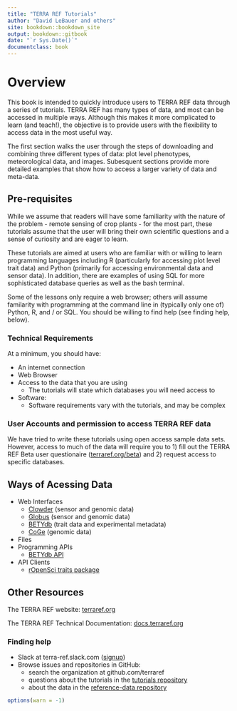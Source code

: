 ```yaml
---
title: "TERRA REF Tutorials"
author: "David LeBauer and others"
site: bookdown::bookdown_site
output: bookdown::gitbook
date: "`r Sys.Date()`"
documentclass: book
---
```



# Overview

This book is intended to quickly introduce users to TERRA REF data through a series of tutorials. TERRA REF has many types of data, and most can be  accessed in multiple ways. Although this makes it more complicated to learn (and teach!), the objective is to provide users with the flexibility to access data in the most useful way.

The first section walks the user through the steps of downloading and combining three different types of data: plot level phenotypes, meteorological data, and images. Subesquent sections provide more detailed examples that show how to access a larger variety of data and meta-data.

## Pre-requisites

While we assume that readers will have some familiarity with the nature of the problem - remote sensing of crop plants - for the most part, these tutorials assume that the user will bring their own scientific questions and a sense of curiosity and are eager to learn. 

These tutorials are aimed at users who are familiar with or willing to learn programming languages including R (particularly for accessing plot level trait data) and Python (primarily for accessing environmental data and sensor data). In addition, there are examples of using SQL for more sophisticated database queries as well as the bash terminal.

Some of the lessons only require a web browser; others will assume familarity with programming at the command line in (typically only one of) Python, R, and / or SQL. You should be willing to find help (see finding help, below).

### Technical Requirements

At a minimum, you should have:

* An internet connection
* Web Browser
* Access to the data that you are using
    + The tutorials will state which databases you will need access to
* Software:
    + Software requirements vary with the tutorials, and may be complex

### User Accounts and permission to access TERRA REF data

We have tried to write these tutorials using open access sample data sets. However, access to much of the data will require you to 1) fill out the TERRA REF Beta user questionaire ([terraref.org/beta](terraref.org/beta)) and 2) request access to specific databases.

<!-- Not sure where this goes, either in documentation or perhaps in an appendix. But I don't think this belongs in the introduction. Perhaps after the vignettes chaper 
-->

## Ways of Acessing Data

* Web Interfaces
    + [Clowder](https://docs.terraref.org/user-manual/how-to-access-data/using-clowder-sensor-and-genoomics-data) (sensor and genomic data)
    + [Globus](https://docs.terraref.org/user-manual/how-to-access-data/using-globus-sensor-and-genomics-data) (sensor and genomic data)
    + [BETYdb](https://docs.terraref.org/user-manual/how-to-access-data/using-betydb-trait-data-experimental-metadata) (trait data and experimental metadata)
    + [CoGe](https://docs.terraref.org/user-manual/how-to-access-data/using-coge-genomics) (genomic data)
* Files
* Programming APIs
    + [BETYdb API](https://pecan.gitbook.io/betydb-data-access/api-for-url-based-queries)
* API Clients
    + [rOpenSci traits package](https://pecan.gitbook.io/betydb-data-access/ropensci-traits-package)

## Other Resources

The TERRA REF website: [terraref.org](http://terraref.org/)

The TERRA REF Technical Documentation: [docs.terraref.org](docs.terraref.org)


### Finding help

- Slack at terra-ref.slack.com ([signup](https://terraref-slack-invite.herokuapp.com/))
- Browse issues and repositories in GitHub: 
  - search the organization at github.com/terraref
  - questions about the tutorials in the [tutorials repository](https://github.com/terraref/tutorials/issues)
  - about the data in the [reference-data repository](https://github.com/terraref/reference-data/issues)

```r
options(warn = -1)
```

